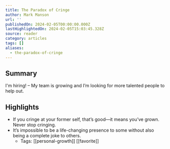 ```yaml
---
title: The Paradox of Cringe
author: Mark Manson
url: ''
publishedOn: 2024-02-05T00:00:00.000Z
lastHighlightedOn: 2024-02-05T15:03:45.328Z
source: reader
category: articles
tags: []
aliases:
  - the-paradox-of-cringe
---
```

## Summary

I'm hiring! – My team is growing and I’m looking for more talented people to help out.

## Highlights
- If you cringe at your former self, that’s good—it means you’ve grown. Never stop cringing.
- It’s impossible to be a life-changing presence to some without also being a complete joke to others.
    - Tags: [[personal-growth]] [[favorite]]
